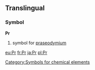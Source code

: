 ==Translingual==
===Symbol===
'''Pr'''
#{{chemistry}} symbol for [[praseodymium]]
[[Category:Symbols for chemical elements]]

[[eu:Pr]]
[[fr:Pr]]
[[ja:Pr]]
[[pl:Pr]]